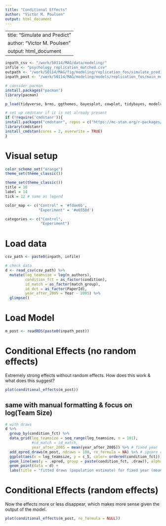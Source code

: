```yaml
---
title: "Conditional Effects"
author: "Victor M. Poulsen"
output: html_document
---
```


---
title: "Simulate and Predict"
author: "Victor M. Poulsen" 
output: html_document
---


```r

inpath_csv <- "/work/50114/MAG/data/modeling/"
infile <- "psychology_replication_matched.csv"
outpath <- "/work/50114/MAG/fig/modeling/replication_fos/simulate_predict/"
inpath_post <- "/work/50114/MAG/modeling/models/replication_fos/main_model/m_post.rds"

```

```r

# consider pacman
install.packages("pacman") 
library(pacman)

p_load(tidyverse, brms, ggthemes, bayesplot, cowplot, tidybayes, modelr, latex2exp, ggpubr)

# set up cmdstanr if it is not already present
if (!require('cmdstanr')){
install.packages("cmdstanr", repos = c("https://mc-stan.org/r-packages/", getOption("repos")))
library(cmdstanr)
install_cmdstan(cores = 2, overwrite = TRUE)
}

```

# Visual setup 

```r

color_scheme_set("orange")
theme_set(theme_classic())

theme_set(theme_classic())
title = 18
label = 14
tick = 12 # same as legend

color_map <- c("Control" = '#fdae6b', 
               "Experiment" = '#e6550d')

categories <- c("Control",
                "Experiment")

```

# Load data

```r

csv_path <- paste0(inpath, infile)

# check data
d <- read_csv(csv_path) %>%
  mutate(log_teamsize = log(n_authors), 
         condition_fct = as_factor(condition), 
         id_match = as_factor(match_group),
         id_dct = as_factor(PaperId),
         year_after_2005 = Year - 2005) %>% 
  glimpse()

```

# Load Model

```r

m_post <- readRDS(paste0(inpath_post))

```

# Conditional Effects (no random effects)
Extremely strong effects without random effects.
How does this work & what does this suggest?

```r

plot(conditional_effects(m_post))

```

## same with manual formatting & focus on log(Team Size) 

```r
# with draws 
d %>%
  group_by(condition_fct) %>%
  data_grid(log_teamsize = seq_range(log_teamsize, n = 101),
            #id_match = id_match,
            year_after_2005 = mean(year_after_2005)) %>% # fixed year
  add_epred_draws(m_post, ndraws = 100, re_formula = NA) %>% # ignore random effects
  ggplot(aes(x = log_teamsize, y = c_5, color= ordered(condition_fct))) +
  geom_line(aes(y = .epred, group = paste(condition_fct, .draw)), alpha = 0.25) +
  geom_point(data = d) + 
  labs(title = "fitted draws (population estimate) for fixed year (mean) & ignore random effects")

```

# Conditional Effects (random effects)
Now the effects more or less disappear, which makes more sense given the output of the model. 

```r

plot(conditional_effects(m_post, re_formula = NULL))

```
